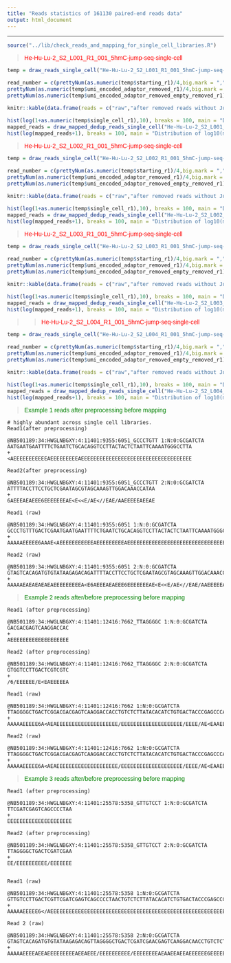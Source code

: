 ```yaml
---
title: "Reads statistics of 161130 paired-end reads data"
output: html_document
---
```


***

```r
source("../lib/check_reads_and_mapping_for_single_cell_libraries.R")
```


> <span style="color:red; font-family:arial; font-size:1em;">He-Hu-Lu-2_S2_L001_R1_001_5hmC-jump-seq-single-cell</span>


```r
temp = draw_reads_single_cell("He-Hu-Lu-2_S2_L001_R1_001_5hmC-jump-seq-single-cell","../data/Data/20161130/5hmC_jump-seq_single_cell/")
```


```r
read_number = c(prettyNum(as.numeric(temp$starting_r1)/4,big.mark = ","),
prettyNum(as.numeric(temp$umi_encoded_adaptor_removed_r1)/4,big.mark = ","),
prettyNum(as.numeric(temp$umi_encoded_adaptor_removed_empty_removed_r1)/4,big.mark = ","))

knitr::kable(data.frame(reads = c("raw","after removed reads without Jump-Barcode","after trimming adaptors at both ends"), read_number))

hist(log(1+as.numeric(temp$single_cell_r1),10), breaks = 100, main = "Distribution of log10(Reads+1) over single cells")
mapped_reads = draw_mapped_dedup_reads_single_cell("He-Hu-Lu-2_S2_L001_R1_001_5hmC-jump-seq-single-cell","../data/Data/20161130/5hmC_jump-seq_single_cell/")
hist(log(mapped_reads+1), breaks = 100, main = "Distribution of log10(mapped_reads+1) over single cells")
```

> <span style="color:red; font-family:arial; font-size:1em;">He-Hu-Lu-2_S2_L002_R1_001_5hmC-jump-seq-single-cell</span>

```r
temp = draw_reads_single_cell("He-Hu-Lu-2_S2_L002_R1_001_5hmC-jump-seq-single-cell","../data/Data/20161130/5hmC_jump-seq_single_cell/")
```


```r
read_number = c(prettyNum(as.numeric(temp$starting_r1)/4,big.mark = ","),
prettyNum(as.numeric(temp$umi_encoded_adaptor_removed_r1)/4,big.mark = ","),
prettyNum(as.numeric(temp$umi_encoded_adaptor_removed_empty_removed_r1)/4,big.mark = ","))

knitr::kable(data.frame(reads = c("raw","after removed reads without Jump-Barcode","after trimming adaptors at both ends"), read_number))

hist(log(1+as.numeric(temp$single_cell_r1),10), breaks = 100, main = "Distribution of log10(Reads+1) over single cells")
mapped_reads = draw_mapped_dedup_reads_single_cell("He-Hu-Lu-2_S2_L002_R1_001_5hmC-jump-seq-single-cell","../data/Data/20161130/5hmC_jump-seq_single_cell/")
hist(log(mapped_reads+1), breaks = 100, main = "Distribution of log10(mapped_reads+1) over single cells")
```

> <span style="color:red; font-family:arial; font-size:1em;">He-Hu-Lu-2_S2_L003_R1_001_5hmC-jump-seq-single-cell</span>

```r
temp = draw_reads_single_cell("He-Hu-Lu-2_S2_L003_R1_001_5hmC-jump-seq-single-cell","../data/Data/20161130/5hmC_jump-seq_single_cell/")
```


```r
read_number = c(prettyNum(as.numeric(temp$starting_r1)/4,big.mark = ","),
prettyNum(as.numeric(temp$umi_encoded_adaptor_removed_r1)/4,big.mark = ","),
prettyNum(as.numeric(temp$umi_encoded_adaptor_removed_empty_removed_r1)/4,big.mark = ","))

knitr::kable(data.frame(reads = c("raw","after removed reads without Jump-Barcode","after trimming adaptors at both ends"), read_number))

hist(log(1+as.numeric(temp$single_cell_r1),10), breaks = 100, main = "Distribution of log10(Reads+1) over single cells")
mapped_reads = draw_mapped_dedup_reads_single_cell("He-Hu-Lu-2_S2_L003_R1_001_5hmC-jump-seq-single-cell","../data/Data/20161130/5hmC_jump-seq_single_cell/")
hist(log(mapped_reads+1), breaks = 100, main = "Distribution of log10(mapped_reads+1) over single cells")
```

> > <span style="color:red; font-family:arial; font-size:1em;">He-Hu-Lu-2_S2_L004_R1_001_5hmC-jump-seq-single-cell</span>

```r
temp = draw_reads_single_cell("He-Hu-Lu-2_S2_L004_R1_001_5hmC-jump-seq-single-cell","../data/Data/20161130/5hmC_jump-seq_single_cell/")
```


```r
read_number = c(prettyNum(as.numeric(temp$starting_r1)/4,big.mark = ","),
prettyNum(as.numeric(temp$umi_encoded_adaptor_removed_r1)/4,big.mark = ","),
prettyNum(as.numeric(temp$umi_encoded_adaptor_removed_empty_removed_r1)/4,big.mark = ","))

knitr::kable(data.frame(reads = c("raw","after removed reads without Jump-Barcode","after trimming adaptors at both ends"), read_number))

hist(log(1+as.numeric(temp$single_cell_r1),10), breaks = 100, main = "Distribution of log10(Reads+1) over single cells")
mapped_reads = draw_mapped_dedup_reads_single_cell("He-Hu-Lu-2_S2_L004_R1_001_5hmC-jump-seq-single-cell","../data/Data/20161130/5hmC_jump-seq_single_cell/")
hist(log(mapped_reads+1), breaks = 100, main = "Distribution of log10(mapped_reads+1) over single cells")
```


> <span style="color:green; font-family:arial; font-size:1em;">Example 1 reads after preprocessing before mapping</span>

```
# highly abundant across single cell libraries.
Read1(after preprocessing)

@NB501189:34:HWGLNBGXY:4:11401:9355:6051_GCCCTGTT 1:N:0:GCGATCTA
AATGAATGAATTTTCTGAATCTGCACAGGTCCTTACTACTCTAATTCAAAATGGGCCTTA
+
<AEEEEEEEEEEEAEEEEEEEEEAEEEEEEEEEEEEEEEEEEEEEEEEEEEEEEEEEEEE

Read2(after preprocessing)

@NB501189:34:HWGLNBGXY:4:11401:9355:6051_GCCCTGTT 2:N:0:GCGATCTA
ATTTTACCTTCCTGCTCGAATAGCGTAGCAAAGTTGGACAAACCATAA
+
6AEEEAEAEEE6EEEEEEEAE<E<<E/AE<//EAE/AAEEEEEAEEAE

Read1 (raw)

@NB501189:34:HWGLNBGXY:4:11401:9355:6051 1:N:0:GCGATCTA
GCCCTGTTTGACTCGAATGAATGAATTTTCTGAATCTGCACAGGTCCTTACTACTCTAATTCAAAATGGGCCTTA
+
AAAAAEEEEE6AAAE<AEEEEEEEEEEEAEEEEEEEEEAEEEEEEEEEEEEEEEEEEEEEEEEEEEEEEEEEEEE

Read2 (raw)

@NB501189:34:HWGLNBGXY:4:11401:9355:6051 2:N:0:GCGATCTA
GTAGTCACAGATGTGTATAAGAGACAGATTTTACCTTCCTGCTCGAATAGCGTAGCAAAGTTGGACAAACCATAA
+
AAAAAEAEAEAEAEAEEEEEEEEEA<E6AEEEAEAEEE6EEEEEEEAE<E<<E/AE<//EAE/AAEEEEEAEEAE
```

> <span style="color:green; font-family:arial; font-size:1em;">Example 2 reads after/before preprocessing before mapping</span>

```
Read1 (after preprocessing)

@NB501189:34:HWGLNBGXY:4:11401:12416:7662_TTAGGGGC 1:N:0:GCGATCTA
GACGACGAGTCAAGGACCAC
+
AEEEEEEEEEEEEEEEEEEE

Read2 (after preprocessing)

@NB501189:34:HWGLNBGXY:4:11401:12416:7662_TTAGGGGC 2:N:0:GCGATCTA
GTGGTCCTTGACTCGTCGTC
+
/6/EEEEEE/E<EAEEEEEA

Read1 (raw)

@NB501189:34:HWGLNBGXY:4:11401:12416:7662 1:N:0:GCGATCTA
TTAGGGGCTGACTCGGACGACGAGTCAAGGACCACCTGTCTCTTATACACATCTGTGACTACCCGAGCCCACGAG
+
AAAAAEEEEE6A<AEAEEEEEEEEEEEEEEEEEEEE/EEEEEEEEEEEEEEEEEEEE/EEEE/AE<EAAEEEEE/

Read2 (raw)

@NB501189:34:HWGLNBGXY:4:11401:12416:7662 1:N:0:GCGATCTA
TTAGGGGCTGACTCGGACGACGAGTCAAGGACCACCTGTCTCTTATACACATCTGTGACTACCCGAGCCCACGAG
+
AAAAAEEEEE6A<AEAEEEEEEEEEEEEEEEEEEEE/EEEEEEEEEEEEEEEEEEEE/EEEE/AE<EAAEEEEE/
```
> <span style="color:green; font-family:arial; font-size:1em;">Example 3 reads after/before preprocessing before mapping</span>

```
Read1 (after preprocessing)

@NB501189:34:HWGLNBGXY:4:11401:25578:5358_GTTGTCCT 1:N:0:GCGATCTA
TTCGATCGAGTCAGCCCCTAA
+
EEEEEEEEEEEEEEEEEEEEE

Read2 (after preprocessing)

@NB501189:34:HWGLNBGXY:4:11401:25578:5358_GTTGTCCT 2:N:0:GCGATCTA
TTAGGGGCTGACTCGATCGAA
+
EE/EEEEEEEEEE/EEEEEEE


Read1 (raw)

@NB501189:34:HWGLNBGXY:4:11401:25578:5358 1:N:0:GCGATCTA
GTTGTCCTTGACTCGTTCGATCGAGTCAGCCCCTAACTGTCTCTTATACACATCTGTGACTACCCGAGCCCACGA
+
AAAAAEEEEE6</AEEEEEEEEEEEEEEEEEEEEEEEEEEEEEEEEEEEEEEEEEEEEEEEEEEEEEEEEEEEEE

Read 2 (raw)

@NB501189:34:HWGLNBGXY:4:11401:25578:5358 2:N:0:GCGATCTA
GTAGTCACAGATGTGTATAAGAGACAGTTAGGGGCTGACTCGATCGAACGAGTCAAGGACAACCTGTCTCTTATA
+
AAAAAEEEEAEEAEEEEEEEEEAEEAEEE/EEEEEEEEEE/EEEEEEEEAEAAEEAEEAEEEEEE6EEEEEEEEE
```